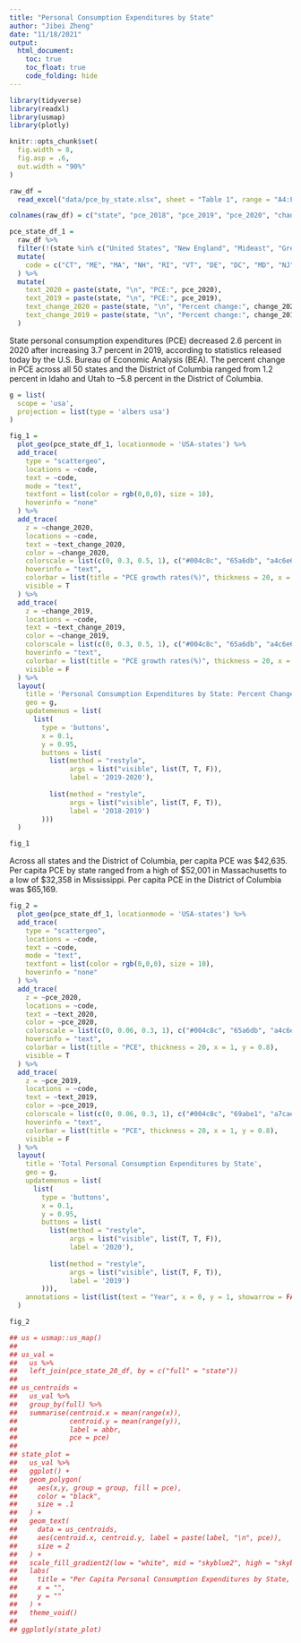 ```yaml
---
title: "Personal Consumption Expenditures by State"
author: "Jibei Zheng"
date: "11/18/2021"
output: 
  html_document:
    toc: true
    toc_float: true
    code_folding: hide
---
```


```r
library(tidyverse)
library(readxl)
library(usmap)
library(plotly)

knitr::opts_chunk$set(
  fig.width = 8,
  fig.asp = .6,
  out.width = "90%"
)
```


```r
raw_df = 
  read_excel("data/pce_by_state.xlsx", sheet = "Table 1", range = "A4:F63", col_names = FALSE)

colnames(raw_df) = c("state", "pce_2018", "pce_2019", "pce_2020", "change_2019", "change_2020")

pce_state_df_1 = 
  raw_df %>% 
  filter(!(state %in% c("United States", "New England", "Mideast", "Great Lakes", "Plains", "Southeast", "Southwest", "Rocky Mountain", "Far West"))) %>% 
  mutate(
    code = c("CT", "ME", "MA", "NH", "RI", "VT", "DE", "DC", "MD", "NJ", "NY", "PA", "IL", "IN", "MI", "OH", "WI", "IA", "KS", "MN", "MO", "NE", "ND", "SD", "AL", "AR", "FL", "GA", "KY", "LA", "MS", "NC", "SC", "TN", "VA", "WV", "AZ", "NM", "OK", "TX", "CO", "ID", "MT", "UT", "WY", "AK", "CA", "HI", "NV", "OR", "WA")
  ) %>% 
  mutate(
    text_2020 = paste(state, "\n", "PCE:", pce_2020),
    text_2019 = paste(state, "\n", "PCE:", pce_2019),
    text_change_2020 = paste(state, "\n", "Percent change:", change_2020),
    text_change_2019 = paste(state, "\n", "Percent change:", change_2019)
  )
```

State personal consumption expenditures (PCE) decreased 2.6 percent in 2020 after increasing 3.7 percent in 2019, according to statistics released today by the U.S. Bureau of Economic Analysis (BEA). The percent change in PCE across all 50 states and the District of Columbia ranged from 1.2 percent in Idaho and Utah to –5.8 percent in the District of Columbia.

```r
g = list(
  scope = 'usa',
  projection = list(type = 'albers usa')
)

fig_1 = 
  plot_geo(pce_state_df_1, locationmode = 'USA-states') %>% 
  add_trace(
    type = "scattergeo",
    locations = ~code,
    text = ~code,
    mode = "text",
    textfont = list(color = rgb(0,0,0), size = 10),
    hoverinfo = "none"
  ) %>% 
  add_trace(
    z = ~change_2020, 
    locations = ~code,
    text = ~text_change_2020,
    color = ~change_2020, 
    colorscale = list(c(0, 0.3, 0.5, 1), c("#004c8c", "65a6db", "a4c6e6", "#f5faff")),
    hoverinfo = "text",
    colorbar = list(title = "PCE growth rates(%)", thickness = 20, x = 1, y = 0.8),
    visible = T
  ) %>% 
  add_trace(
    z = ~change_2019, 
    locations = ~code,
    text = ~text_change_2019,
    color = ~change_2019, 
    colorscale = list(c(0, 0.3, 0.5, 1), c("#004c8c", "65a6db", "a4c6e6", "#f5faff")),
    hoverinfo = "text",
    colorbar = list(title = "PCE growth rates(%)", thickness = 20, x = 1, y = 0.8),
    visible = F
  ) %>%
  layout(
    title = 'Personal Consumption Expenditures by State: Percent Change',
    geo = g,
    updatemenus = list(
      list(
        type = 'buttons',
        x = 0.1,
        y = 0.95,
        buttons = list(
          list(method = "restyle",
               args = list("visible", list(T, T, F)),
               label = '2019-2020'),
          
          list(method = "restyle",
               args = list("visible", list(T, F, T)),
               label = '2018-2019')
        )))
  )

fig_1
```

Across all states and the District of Columbia, per capita PCE was $42,635. Per capita PCE by state ranged from a high of $52,001 in Massachusetts to a low of $32,358 in Mississippi. Per capita PCE in the District of Columbia was $65,169.

```r
fig_2 = 
  plot_geo(pce_state_df_1, locationmode = 'USA-states') %>% 
  add_trace(
    type = "scattergeo",
    locations = ~code,
    text = ~code,
    mode = "text",
    textfont = list(color = rgb(0,0,0), size = 10),
    hoverinfo = "none"
  ) %>% 
  add_trace(
    z = ~pce_2020, 
    locations = ~code,
    text = ~text_2020,
    color = ~pce_2020, 
    colorscale = list(c(0, 0.06, 0.3, 1), c("#004c8c", "65a6db", "a4c6e6", "#f5faff")),
    hoverinfo = "text",
    colorbar = list(title = "PCE", thickness = 20, x = 1, y = 0.8),
    visible = T
  ) %>% 
  add_trace(
    z = ~pce_2019, 
    locations = ~code,
    text = ~text_2019,
    color = ~pce_2019, 
    colorscale = list(c(0, 0.06, 0.3, 1), c("#004c8c", "69abe1", "a7caeb", "#fafdff")),
    hoverinfo = "text",
    colorbar = list(title = "PCE", thickness = 20, x = 1, y = 0.8),
    visible = F
  ) %>% 
  layout(
    title = 'Total Personal Consumption Expenditures by State',
    geo = g,
    updatemenus = list(
      list(
        type = 'buttons',
        x = 0.1,
        y = 0.95,
        buttons = list(
          list(method = "restyle",
               args = list("visible", list(T, T, F)),
               label = '2020'),
          
          list(method = "restyle",
               args = list("visible", list(T, F, T)),
               label = '2019')
        ))),
    annotations = list(list(text = "Year", x = 0, y = 1, showarrow = FALSE))
  )

fig_2
```





```r
## us = usmap::us_map()
## 
## us_val =
##   us %>% 
##   left_join(pce_state_20_df, by = c("full" = "state"))
## 
## us_centroids = 
##   us_val %>% 
##   group_by(full) %>% 
##   summarise(centroid.x = mean(range(x)), 
##             centroid.y = mean(range(y)),
##             label = abbr,
##             pce = pce)
## 
## state_plot =
##   us_val %>% 
##   ggplot() +
##   geom_polygon(
##     aes(x,y, group = group, fill = pce), 
##     color = "black",
##     size = .1
##   ) +
##   geom_text(
##     data = us_centroids, 
##     aes(centroid.x, centroid.y, label = paste(label, "\n", pce)),
##     size = 2
##   ) +
##   scale_fill_gradient2(low = "white", mid = "skyblue2", high = "skyblue4", midpoint = 800000) +
##   labs(
##     title = "Per Capita Personal Consumption Expenditures by State, 2020",
##     x = "",
##     y = ""
##   ) +
##   theme_void()
## 
## ggplotly(state_plot)
```

